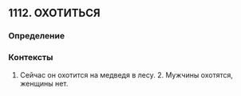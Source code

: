 ## 1112. ОХОТИТЬСЯ
### Определение


### Контексты
1. Сейчас он охотится на медведя в лесу. 2. Мужчины охотятся, женщины нет.

